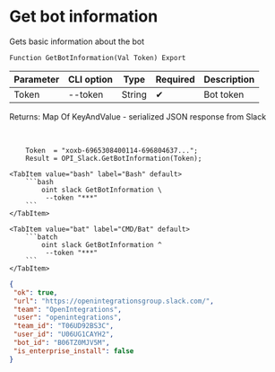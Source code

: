 ﻿---
sidebar_position: 1
description:  Gets basic information about the botСтраницы
keywords: [1C, 1С, 1С:Enterprise, 1С:Enterprise 8.3, API, Integration, Services, Exchange, OneScript, CLI, Slack]
---


# Get bot information
 Gets basic information about the bot



`Function GetBotInformation(Val Token) Export`

  | Parameter | CLI option | Type | Required | Description |
  |-|-|-|-|-|
  | Token | --token | String | &#x2714; | Bot token |

  
  Returns:  Map Of KeyAndValue - serialized JSON response from Slack

<br/>




```bsl title="1C:Enterprise/OneScript code example"
    Token  = "xoxb-6965308400114-696804637...";
    Result = OPI_Slack.GetBotInformation(Token);
```
 

 <Tabs>
  
    <TabItem value="bash" label="Bash" default>
        ```bash
            oint slack GetBotInformation \
             --token "***"
        ```
    </TabItem>
  
    <TabItem value="bat" label="CMD/Bat" default>
        ```batch
            oint slack GetBotInformation ^
             --token "***"
        ```
    </TabItem>
</Tabs>


```json title="Result"
{
 "ok": true,
 "url": "https://openintegrationsgroup.slack.com/",
 "team": "OpenIntegrations",
 "user": "openintegrations",
 "team_id": "T06UD92BS3C",
 "user_id": "U06UG1CAYH2",
 "bot_id": "B06TZ0MJV5M",
 "is_enterprise_install": false
}
```
